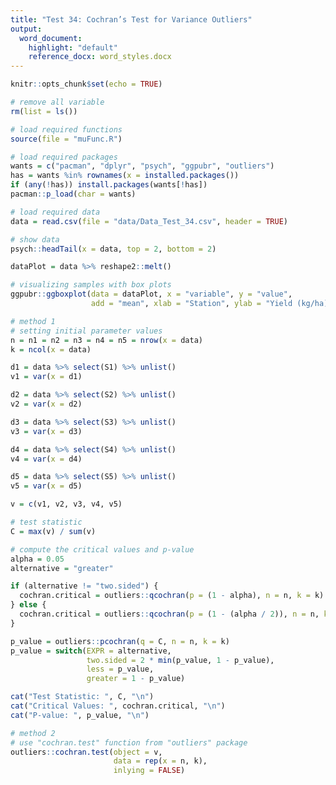 ```yaml
---
title: "Test 34: Cochran’s Test for Variance Outliers"
output:
  word_document:
    highlight: "default"
    reference_docx: word_styles.docx
---
```


```r
knitr::opts_chunk$set(echo = TRUE)
```

```r
# remove all variable
rm(list = ls())

# load required functions
source(file = "muFunc.R")

# load required packages
wants = c("pacman", "dplyr", "psych", "ggpubr", "outliers")
has = wants %in% rownames(x = installed.packages())
if (any(!has)) install.packages(wants[!has])
pacman::p_load(char = wants)

# load required data
data = read.csv(file = "data/Data_Test_34.csv", header = TRUE)

# show data
psych::headTail(x = data, top = 2, bottom = 2)
```

```r
dataPlot = data %>% reshape2::melt()

# visualizing samples with box plots
ggpubr::ggboxplot(data = dataPlot, x = "variable", y = "value",
                  add = "mean", xlab = "Station", ylab = "Yield (kg/ha)")
```

```r
# method 1
# setting initial parameter values
n = n1 = n2 = n3 = n4 = n5 = nrow(x = data)
k = ncol(x = data)

d1 = data %>% select(S1) %>% unlist()
v1 = var(x = d1)

d2 = data %>% select(S2) %>% unlist()
v2 = var(x = d2)

d3 = data %>% select(S3) %>% unlist()
v3 = var(x = d3)

d4 = data %>% select(S4) %>% unlist()
v4 = var(x = d4)

d5 = data %>% select(S5) %>% unlist()
v5 = var(x = d5)

v = c(v1, v2, v3, v4, v5)

# test statistic
C = max(v) / sum(v)

# compute the critical values and p-value
alpha = 0.05
alternative = "greater"

if (alternative != "two.sided") {
  cochran.critical = outliers::qcochran(p = (1 - alpha), n = n, k = k)
} else {
  cochran.critical = outliers::qcochran(p = (1 - (alpha / 2)), n = n, k = k)
}

p_value = outliers::pcochran(q = C, n = n, k = k)
p_value = switch(EXPR = alternative,
                 two.sided = 2 * min(p_value, 1 - p_value),
                 less = p_value,
                 greater = 1 - p_value)

cat("Test Statistic: ", C, "\n")
cat("Critical Values: ", cochran.critical, "\n")
cat("P-value: ", p_value, "\n")

# method 2
# use "cochran.test" function from "outliers" package
outliers::cochran.test(object = v,
                       data = rep(x = n, k),
                       inlying = FALSE)
```

